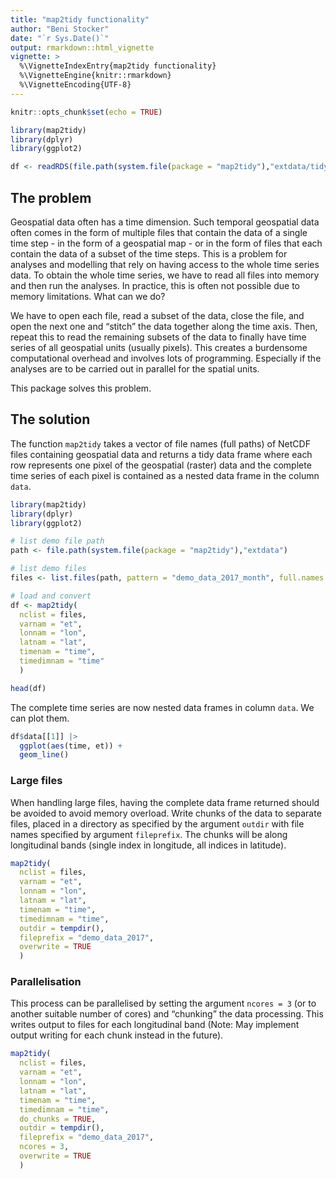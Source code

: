 ```yaml
---
title: "map2tidy functionality"
author: "Beni Stocker"
date: "`r Sys.Date()`"
output: rmarkdown::html_vignette
vignette: >
  %\VignetteIndexEntry{map2tidy functionality}
  %\VignetteEngine{knitr::rmarkdown}
  %\VignetteEncoding{UTF-8}
---
```


```r
knitr::opts_chunk$set(echo = TRUE)

library(map2tidy)
library(dplyr)
library(ggplot2)

df <- readRDS(file.path(system.file(package = "map2tidy"),"extdata/tidy_map.rds"))
```

## The problem

Geospatial data often has a time dimension. Such temporal geospatial data often comes in the form of multiple files that contain the data of a single time step - in the form of a geospatial map - or in the form of files that each contain the data of a subset of the time steps. This is a problem for analyses and modelling that rely on having access to the whole time series data. To obtain the whole time series, we have to read all files into memory and then run the analyses. In practice, this is often not possible due to memory limitations. What can we do? 

We have to open each file, read a subset of the data, close the file, and open the next one and "stitch" the data together along the time axis. Then, repeat this to read the remaining subsets of the data to finally have time series of all geospatial units (usually pixels). This creates a burdensome computational overhead and involves lots of programming. Especially if the analyses are to be carried out in parallel for the spatial units.

This package solves this problem.

## The solution

The function `map2tidy` takes a vector of file names (full paths) of NetCDF files containing geospatial data and returns a tidy data frame where each row represents one pixel of the geospatial (raster) data and the complete time series of each pixel is contained as a nested data frame in the column `data`.

```r
library(map2tidy)
library(dplyr)
library(ggplot2)

# list demo file path
path <- file.path(system.file(package = "map2tidy"),"extdata")

# list demo files
files <- list.files(path, pattern = "demo_data_2017_month", full.names = TRUE)

# load and convert
df <- map2tidy(
  nclist = files, 
  varnam = "et",
  lonnam = "lon", 
  latnam = "lat", 
  timenam = "time", 
  timedimnam = "time"
  )
```

```r
head(df)
```

The complete time series are now nested data frames in column `data`. We can plot them.
```r
df$data[[1]] |> 
  ggplot(aes(time, et)) +
  geom_line()
```

### Large files

When handling large files, having the complete data frame returned should be avoided to avoid memory overload. Write chunks of the data to separate files, placed in a directory as specified by the argument `outdir` with file names specified by argument `fileprefix`. The chunks will be along longitudinal bands (single index in longitude, all indices in latitude).
```r
map2tidy(
  nclist = files, 
  varnam = "et",
  lonnam = "lon", 
  latnam = "lat", 
  timenam = "time", 
  timedimnam = "time",
  outdir = tempdir(), 
  fileprefix = "demo_data_2017", 
  overwrite = TRUE
  )
```

### Parallelisation

This process can be parallelised by setting the argument `ncores = 3` (or to another suitable number of cores) and "chunking" the data processing. This writes output to files for each longitudinal band (Note: May implement output writing for each chunk instead in the future).
```r
map2tidy(
  nclist = files, 
  varnam = "et",
  lonnam = "lon", 
  latnam = "lat", 
  timenam = "time", 
  timedimnam = "time",
  do_chunks = TRUE,
  outdir = tempdir(), 
  fileprefix = "demo_data_2017", 
  ncores = 3,
  overwrite = TRUE
  )
```


